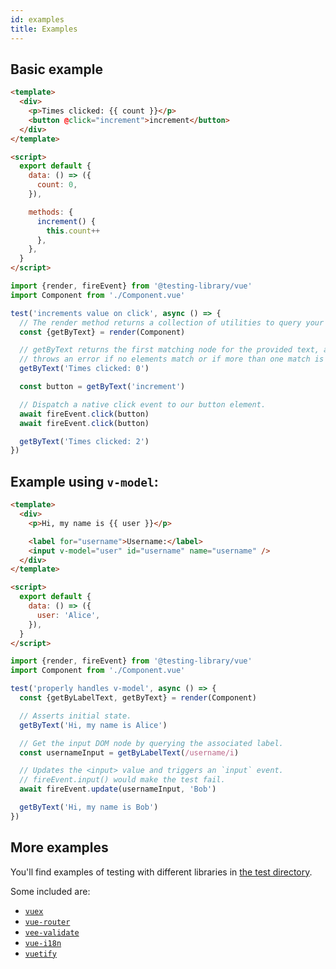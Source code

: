 ```yaml
---
id: examples
title: Examples
---
```


## Basic example

```html
<template>
  <div>
    <p>Times clicked: {{ count }}</p>
    <button @click="increment">increment</button>
  </div>
</template>

<script>
  export default {
    data: () => ({
      count: 0,
    }),

    methods: {
      increment() {
        this.count++
      },
    },
  }
</script>
```

```js
import {render, fireEvent} from '@testing-library/vue'
import Component from './Component.vue'

test('increments value on click', async () => {
  // The render method returns a collection of utilities to query your component.
  const {getByText} = render(Component)

  // getByText returns the first matching node for the provided text, and
  // throws an error if no elements match or if more than one match is found.
  getByText('Times clicked: 0')

  const button = getByText('increment')

  // Dispatch a native click event to our button element.
  await fireEvent.click(button)
  await fireEvent.click(button)

  getByText('Times clicked: 2')
})
```

## Example using `v-model`:

```html
<template>
  <div>
    <p>Hi, my name is {{ user }}</p>

    <label for="username">Username:</label>
    <input v-model="user" id="username" name="username" />
  </div>
</template>

<script>
  export default {
    data: () => ({
      user: 'Alice',
    }),
  }
</script>
```

```js
import {render, fireEvent} from '@testing-library/vue'
import Component from './Component.vue'

test('properly handles v-model', async () => {
  const {getByLabelText, getByText} = render(Component)

  // Asserts initial state.
  getByText('Hi, my name is Alice')

  // Get the input DOM node by querying the associated label.
  const usernameInput = getByLabelText(/username/i)

  // Updates the <input> value and triggers an `input` event.
  // fireEvent.input() would make the test fail.
  await fireEvent.update(usernameInput, 'Bob')

  getByText('Hi, my name is Bob')
})
```

## More examples

You'll find examples of testing with different libraries in
[the test directory](https://github.com/testing-library/vue-testing-library/tree/master/src/__tests__).

Some included are:

- [`vuex`](https://github.com/testing-library/vue-testing-library/blob/master/src/__tests__/vuex.js)
- [`vue-router`](https://github.com/testing-library/vue-testing-library/tree/master/src/__tests__/vue-router.js)
- [`vee-validate`](https://github.com/testing-library/vue-testing-library/tree/master/src/__tests__/validate-plugin.js)
- [`vue-i18n`](https://github.com/testing-library/vue-testing-library/blob/master/src/__tests__/translations-vue-i18n.js)
- [`vuetify`](https://github.com/testing-library/vue-testing-library/blob/master/src/__tests__/vuetify.js)
